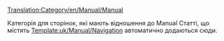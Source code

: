 [[Translation:Category/en/Manual/Manual]]

Категорія для сторінок, які мають відношення до Manual
Статті, що містять  [[Template:uk/Manual/Navigation]] автоматично додаються сюди.